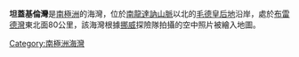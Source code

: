 {{coord|69|58|S|26|20|E|display=title}}

'''坦蓋基倫灣'''是[[南極洲|南極洲]]的海灣，位於[[南龍達訥山脈|南龍達訥山脈]]以北的[[毛德皇后地|毛德皇后地]]沿岸，處於[[布雷德灣|布雷德灣]]東北面80公里，該海灣根據[[挪威|挪威]]探險隊拍攝的空中照片被繪入地圖。

{{Antarctica-geo-stub}}
[[Category:南極洲海灣|Category:南極洲海灣]]